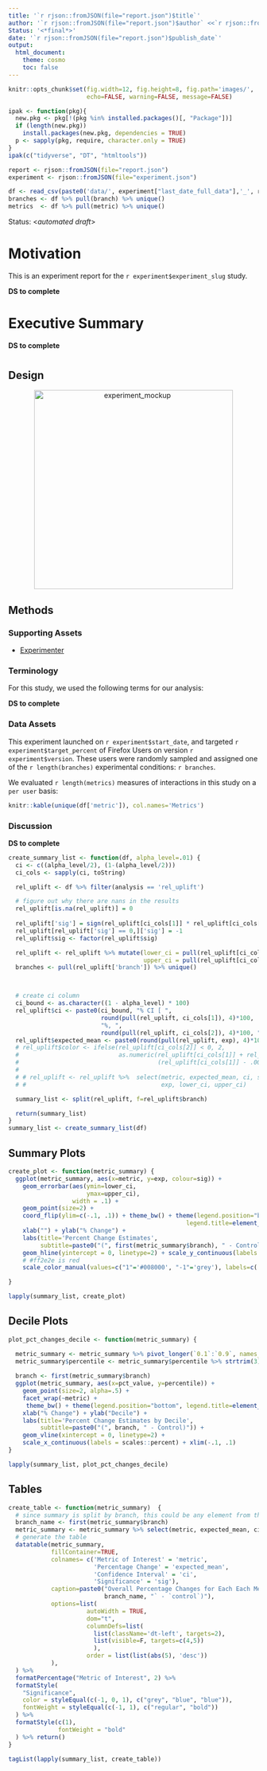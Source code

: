 ```yaml
---
title: '`r rjson::fromJSON(file="report.json")$title`'
author: '`r rjson::fromJSON(file="report.json")$author` <<`r rjson::fromJSON(file="report.json")$email`>>'
Status: '<*final*>'
date: '`r rjson::fromJSON(file="report.json")$publish_date`'
output:
  html_document:
    theme: cosmo
    toc: false
---
```

```r
knitr::opts_chunk$set(fig.width=12, fig.height=8, fig.path='images/',
                      echo=FALSE, warning=FALSE, message=FALSE)
```

```r
ipak <- function(pkg){
  new.pkg <- pkg[!(pkg %in% installed.packages()[, "Package"])]
  if (length(new.pkg))
    install.packages(new.pkg, dependencies = TRUE)
  p <- sapply(pkg, require, character.only = TRUE)
}
ipak(c("tidyverse", "DT", "htmltools"))
```

```r
report <- rjson::fromJSON(file="report.json")
experiment <- rjson::fromJSON(file="experiment.json")
```

```r
df <- read_csv(paste0('data/', experiment["last_date_full_data"],'_', report['experiment_slug'], '.csv'))
branches <- df %>% pull(branch) %>% unique()
metrics  <- df %>% pull(metric) %>% unique()
```

Status: <*automated draft*>

# Motivation
This is an experiment report for the ``r experiment$experiment_slug`` study.

__DS to complete__

# Executive Summary

__DS to complete__


# {.tabset}

## Design
<p align="center"><img src=design.png width=400px alt='experiment_mockup'></p>


## Methods
### Supporting Assets
- [Experimenter](`r paste0('https://experimenter.services.mozilla.com/experiments/', experiment['experimenter_name'])`)

### Terminology

For this study, we used the following terms for our analysis:

__DS to complete__

### Data Assets
This experiment launched on `r experiment$start_date`, and targeted `r experiment$target_percent` of Firefox Users on version `r experiment$version`. These users were randomly sampled and assigned one of the `r length(branches)` experimental conditions: `r branches`.

We evaluated `r length(metrics)` measures of interactions in this study on a `per user` basis:

```r
knitr::kable(unique(df['metric']), col.names='Metrics')
```

### Discussion

__DS to complete__


```r
create_summary_list <- function(df, alpha_level=.01) {
  ci <- c((alpha_level/2), (1-(alpha_level/2)))
  ci_cols <- sapply(ci, toString)

  rel_uplift <- df %>% filter(analysis == 'rel_uplift')

  # figure out why there are nans in the results
  rel_uplift[is.na(rel_uplift)] = 0
  
  rel_uplift['sig'] = sign(rel_uplift[ci_cols[1]] * rel_uplift[ci_cols[2]])
  rel_uplift[rel_uplift['sig'] == 0,]['sig'] = -1
  rel_uplift$sig <- factor(rel_uplift$sig)

  rel_uplift <- rel_uplift %>% mutate(lower_ci = pull(rel_uplift[ci_cols[1]]),
                                      upper_ci = pull(rel_uplift[ci_cols[2]]))
  branches <- pull(rel_uplift['branch']) %>% unique()



  # create ci column
  ci_bound <- as.character((1 - alpha_level) * 100)
  rel_uplift$ci <- paste0(ci_bound, "% CI [ ",
                          round(pull(rel_uplift, ci_cols[1]), 4)*100,
                          "%, ",
                          round(pull(rel_uplift, ci_cols[2]), 4)*100, "% ]")
  rel_uplift$expected_mean <- paste0(round(pull(rel_uplift, exp), 4)*100, "%")
  # rel_uplift$color <- ifelse(rel_uplift[ci_cols[2]] < 0, 2,
  #                            as.numeric(rel_uplift[ci_cols[1]] + rel_uplift[ci_cols[2]] > rel_uplift[ci_cols[1]] &
  #                                       (rel_uplift[ci_cols[1]] - .00001) < 0))
  # 
  # # rel_uplift <- rel_uplift %>%  select(metric, expected_mean, ci, sig, branch,
  # #                                      exp, lower_ci, upper_ci)

  summary_list <- split(rel_uplift, f=rel_uplift$branch)

  return(summary_list)
}
summary_list <- create_summary_list(df)
```
## Summary Plots
```r
create_plot <- function(metric_summary) {
  ggplot(metric_summary, aes(x=metric, y=exp, colour=sig)) +
    geom_errorbar(aes(ymin=lower_ci,
                      ymax=upper_ci),
                  width = .1) +
    geom_point(size=2) +
    coord_flip(ylim=c(-.1, .1)) + theme_bw() + theme(legend.position="bottom",
                                                  legend.title=element_blank()) +
    xlab("") + ylab("% Change") +
    labs(title='Percent Change Estimates',
         subtitle=paste0("(", first(metric_summary$branch), " - Control), with 99% CIs")) +
    geom_hline(yintercept = 0, linetype=2) + scale_y_continuous(labels = function(x) paste0(x*100, "%")) +
    # #ff2e2e is red
    scale_color_manual(values=c("1"='#008000', "-1"='grey'), labels=c('1'="Reliable Change", '-1'="No Reliable Change"))

}
```

```r
lapply(summary_list, create_plot)
```

## Decile Plots
```r
plot_pct_changes_decile <- function(metric_summary) {

  metric_summary <- metric_summary %>% pivot_longer(`0.1`:`0.9`, names_to='percentile', values_to='pct_value')
  metric_summary$percentile <- metric_summary$percentile %>% strtrim(3) %>% as.numeric()
  
  branch <- first(metric_summary$branch)
  ggplot(metric_summary, aes(x=pct_value, y=percentile)) + 
    geom_point(size=2, alpha=.5) + 
    facet_wrap(~metric) +
     theme_bw() + theme(legend.position="bottom", legend.title=element_blank()) +
    xlab("% Change") + ylab("Decile") +
    labs(title='Percent Change Estimates by Decile',
         subtitle=paste0("(", branch, " - Control)")) +
    geom_vline(xintercept = 0, linetype=2) +
    scale_x_continuous(labels = scales::percent) + xlim(-.1, .1)
}
```
```r
lapply(summary_list, plot_pct_changes_decile)
```

## Tables
```r
create_table <- function(metric_summary)  {
  # since summary is split by branch, this could be any element from the column
  branch_name <- first(metric_summary$branch)
  metric_summary <- metric_summary %>% select(metric, expected_mean, ci, sig, branch)
  # generate the table
  datatable(metric_summary,
            fillContainer=TRUE,
            colnames= c('Metric of Interest' = 'metric',
                        'Percentage Change' = 'expected_mean',
                        'Confidence Interval' = 'ci',
                        'Significance' = 'sig'),
            caption=paste0("Overall Percentage Changes for Each Each Metric\n(`",
                           branch_name, "` - `control`)"),
            options=list(
                      autoWidth = TRUE,
                      dom="t",
                      columnDefs=list(
                        list(className='dt-left', targets=2),
                        list(visible=F, targets=c(4,5))
                        ),
                      order = list(list(abs(5), 'desc'))
            ),
  ) %>%
  formatPercentage("Metric of Interest", 2) %>%
  formatStyle(
    "Significance",
    color = styleEqual(c(-1, 0, 1), c("grey", "blue", "blue")),
    fontWeight = styleEqual(c(-1, 1), c("regular", "bold"))
  ) %>%
  formatStyle(c(1),
              fontWeight = "bold"
  ) %>% return()
}
```

```r
tagList(lapply(summary_list, create_table))
```

